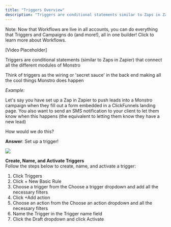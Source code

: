 ```yaml
---
title: "Triggers Overview"
description: "Triggers are conditional statements similar to Zaps in Zapier that connect all the different modules of Monstro"
---
```


Note: Now that Workflows are live in all accounts, you can do everything that Triggers and Campaigns do (and more!), all in one builder!  Click to learn more about Workflows.

[Video Placeholder]

Triggers are conditional statements (similar to Zaps in Zapier) that connect all the different modules of Monstro

Think of triggers as the wiring or 'secret sauce' in the back end making all the cool things Monstro does happen

_Example:_

Let's say you have set up a Zap in Zapier to push leads into a Monstro campaign when they fill out a form embedded in a ClickFunnels landing page. You also want to send an SMS notification to your client to let them know when this happens (the equivalent to letting them know they have a new lead)

How would we do this?

**Answer**: Set up a trigger!

![](https://cdn.filestackcontent.com/3DVsa0usR5USmx1HUXrg)

**Create, Name, and Activate Triggers**  
  Follow the steps below to create, name, and activate a trigger:

1.  Click Triggers
2.  Click + New Basic Rule
3.  Choose a trigger from the Choose a trigger dropdown and add all the necessary filters
4.  Click +Add action
5.  Choose an action from the Choose an action dropdown and all the necessary filters
6.  Name the Trigger in the Trigger name field
7.  Click the Draft dropdown and click Activate